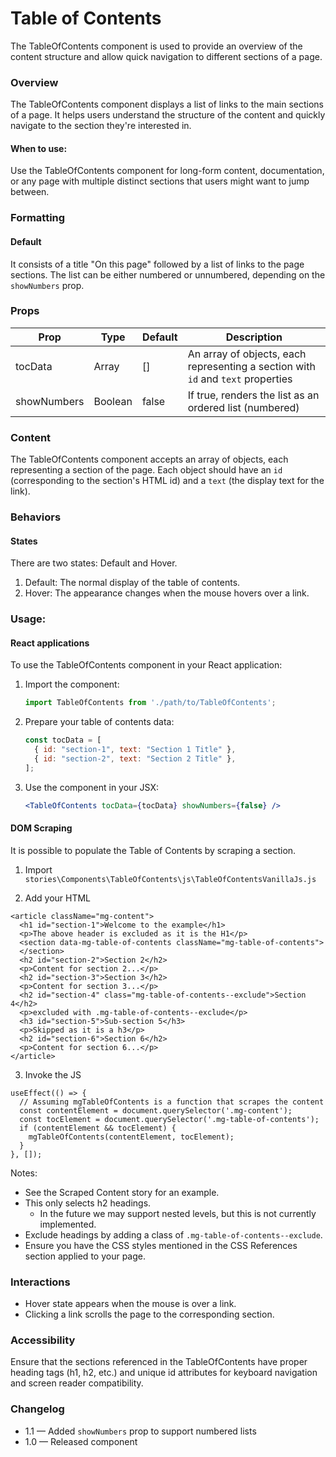 
<Meta of={TableOfContentsStories} />

# Table of Contents

The TableOfContents component is used to provide an overview of the content structure and allow quick navigation to different sections of a page.

### Overview

The TableOfContents component displays a list of links to the main sections of a page. It helps users understand the structure of the content and quickly navigate to the section they're interested in.

#### When to use:

Use the TableOfContents component for long-form content, documentation, or any page with multiple distinct sections that users might want to jump between.

### Formatting

#### Default

It consists of a title "On this page" followed by a list of links to the page sections. The list can be either numbered or unnumbered, depending on the `showNumbers` prop.

### Props

| Prop | Type | Default | Description |
|------|------|---------|-------------|
| tocData | Array | [] | An array of objects, each representing a section with `id` and `text` properties |
| showNumbers | Boolean | false | If true, renders the list as an ordered list (numbered) |

### Content

The TableOfContents component accepts an array of objects, each representing a section of the page. Each object should have an `id` (corresponding to the section's HTML id) and a `text` (the display text for the link).

### Behaviors

#### States

There are two states: Default and Hover.

1. Default: The normal display of the table of contents.
2. Hover: The appearance changes when the mouse hovers over a link.

<Canvas>
  <Story of={TableOfContentsStories.List} />
</Canvas>

### Usage:

#### React applications

To use the TableOfContents component in your React application:

1. Import the component:
   ```jsx
   import TableOfContents from './path/to/TableOfContents';
   ```

2. Prepare your table of contents data:
   ```jsx
   const tocData = [
     { id: "section-1", text: "Section 1 Title" },
     { id: "section-2", text: "Section 2 Title" },
   ];
   ```

3. Use the component in your JSX:
   ```jsx
   <TableOfContents tocData={tocData} showNumbers={false} />
   ```

#### DOM Scraping

It is possible to populate the Table of Contents by scraping a section. 

1. Import `stories\Components\TableOfContents\js\TableOfContentsVanillaJs.js`

2. Add your HTML

  ```
  <article className="mg-content">
    <h1 id="section-1">Welcome to the example</h1>
    <p>The above header is excluded as it is the H1</p>
    <section data-mg-table-of-contents className="mg-table-of-contents">
    </section>
    <h2 id="section-2">Section 2</h2>
    <p>Content for section 2...</p>
    <h2 id="section-3">Section 3</h2>
    <p>Content for section 3...</p>
    <h2 id="section-4" class="mg-table-of-contents--exclude">Section 4</h2>
    <p>excluded with .mg-table-of-contents--exclude</p>        
    <h3 id="section-5">Sub-section 5</h3>
    <p>Skipped as it is a h3</p>
    <h2 id="section-6">Section 6</h2>
    <p>Content for section 6...</p>
  </article>
  ```

  3. Invoke the JS
  ```
  useEffect(() => {
    // Assuming mgTableOfContents is a function that scrapes the content
    const contentElement = document.querySelector('.mg-content');
    const tocElement = document.querySelector('.mg-table-of-contents');
    if (contentElement && tocElement) {
      mgTableOfContents(contentElement, tocElement);
    }
  }, []);
  ```

Notes:

- See the Scraped Content story for an example.
- This only selects h2 headings.
    - In the future we may support nested levels, but this is not currently implemented.
- Exclude headings by adding a class of `.mg-table-of-contents--exclude`.
- Ensure you have the CSS styles mentioned in the CSS References section applied to your page.

### Interactions

* Hover state appears when the mouse is over a link.
* Clicking a link scrolls the page to the corresponding section.

### Accessibility

Ensure that the sections referenced in the TableOfContents have proper heading tags (h1, h2, etc.) and unique id attributes for keyboard navigation and screen reader compatibility.

### Changelog

- 1.1 — Added `showNumbers` prop to support numbered lists
- 1.0 — Released component
